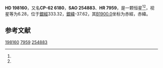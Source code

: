 {{Starbox begin
| name = HD 198160
}}
{{Starbox observe
| epoch = [[J2000.0|J2000.0]]
| constell = {{星座名待查}}<ref name=SIMBAD>{{cite web
 | url=http://simbad.u-strasbg.fr/simbad/sim-id?Ident=HR+7959
 | title =Pulsating variable Star
 | publisher=Centre de Données astronomiques de Strasbourg
 | work=SIMBAD
 | accessdate=2012-07-13}}</ref><ref name=DATA>{{cite web
 | url=http://vizier.u-strasbg.fr/viz-bin/VizieR-5?-out.add=.&-source=5050&-corr=PK=HR&-out.max=9999&HR=7959
 | title=VizieR Detailed Page
 | accessdate=2012-07-13
 | archive-date=2016-03-05
 | archive-url=https://web.archive.org/web/20160305045123/http://vizier.u-strasbg.fr/viz-bin/VizieR-5?-out.add=.&-source=5050&-corr=PK=HR&-out.max=9999&HR=7959
 }}</ref>
| 星官 = 
| ra = {{RA|20|51|38.3}}<ref name=SIMBAD /><ref name=DATA />
| dec = {{DEC|-62|25|45}}<ref name=SIMBAD /><ref name=DATA />
| appmag_v = 6.28<ref name=SIMBAD /><ref name=DATA />
}}
{{Starbox character
| class = A2-3IV-V<ref name=SIMBAD /><ref name=DATA />
| b-v = 0.15<ref name=SIMBAD /><ref name=DATA />
| u-b = 0.08<ref name=SIMBAD /><ref name=DATA />
| r-i = <ref name=SIMBAD /><ref name=DATA />
| variable = 
}}
{{Starbox astrometry
| radial_v = 0.08
| prop_mo_ra = -16
| parallax = 0.009
| p_error =
}}
{{Starbox catalog
| names =CP-62 6180，[[SAO星表|SAO]] 254883，[[HD星表|HD]] 198160，[[HR星表|HR]] 7959}}
{{Starbox reference |Simbad=HR+7959}}
{{Starbox end}}

'''HD 198160'''，又名'''CP-62 6180'''，'''SAO 254883'''、'''HR 7959'''，是一颗恒星<ref name=SIMBAD /><ref name=DATA />，视星等为6.28，位于[[銀道座標系|銀經]]333.32，[[銀道座標系|銀緯]]-37.62，其[[B1900.0|B1900.0]]坐标为赤經{{RA|20|43|17.6}}，赤緯{{DEC|-62|-37.62|59}}。

== 参考文献 ==
{{reflist}}

{{star-stub}}

[[Category:HD和HDE天體|198160]]
[[Category:HR天體|7959]]
[[Category:SAO天體|254883]]